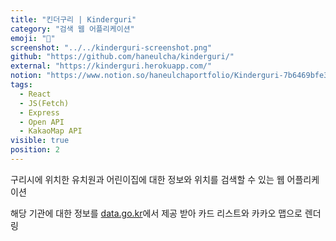 ```yaml
---
title: "킨더구리 | Kinderguri"
category: "검색 웹 어플리케이션"
emoji: "👶"
screenshot: "../../kinderguri-screenshot.png"
github: "https://github.com/haneulcha/kinderguri/"
external: "https://kinderguri.herokuapp.com/"
notion: "https://www.notion.so/haneulchaportfolio/Kinderguri-7b6469bfe30b450e8a10687cf423943e"
tags:
  - React
  - JS(Fetch)
  - Express
  - Open API
  - KakaoMap API
visible: true
position: 2
---
```


구리시에 위치한 유치원과 어린이집에 대한 정보와 위치를 검색할 수 있는 웹 어플리케이션

해당 기관에 대한 정보를 <a href="https://www.data.go.kr/" target="_blank" rel="nofollow noopener noreferrer" aria-label="External Link">data.go.kr</a>에서 제공 받아 카드 리스트와 카카오 맵으로 렌더링
